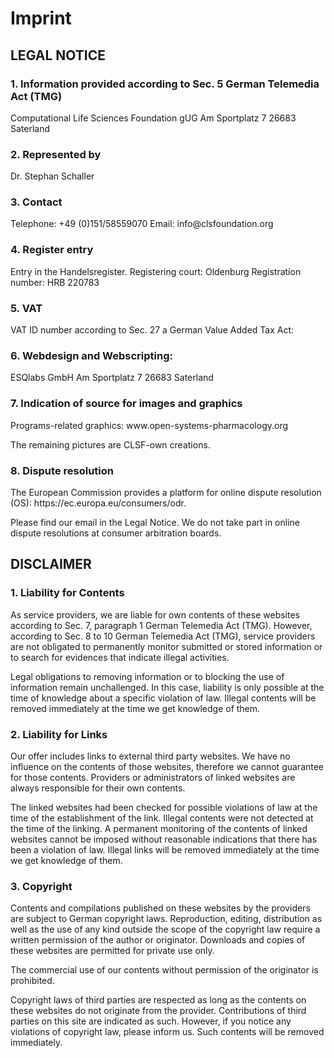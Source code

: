 # Imprint

## LEGAL NOTICE

### 1. Information provided according to Sec. 5 German Telemedia Act (TMG)

Computational Life Sciences Foundation gUG
Am Sportplatz 7
26683 Saterland

### 2. Represented by

Dr. Stephan Schaller

### 3. Contact

Telephone: +49 (0)151/58559070
Email: info@clsfoundation.org

### 4. Register entry

Entry in the Handelsregister.
Registering court: Oldenburg
Registration number: HRB 220783

### 5. VAT

VAT ID number according to Sec. 27 a German Value Added Tax Act:

<Coming up>

### 6. Webdesign and Webscripting:

ESQlabs GmbH
Am Sportplatz 7
26683 Saterland

### 7. Indication of source for images and graphics

Programs-related graphics: www.open-systems-pharmacology.org

The remaining pictures are CLSF-own creations.

### 8. Dispute resolution

The European Commission provides a platform for online dispute resolution (OS): https://ec.europa.eu/consumers/odr.

Please find our email in the Legal Notice.
We do not take part in online dispute resolutions at consumer arbitration boards.

## DISCLAIMER

### 1. Liability for Contents

As service providers, we are liable for own contents of these websites according to Sec. 7, paragraph 1 German Telemedia Act (TMG). However, according to Sec. 8 to 10 German Telemedia Act (TMG), service providers are not obligated to permanently monitor submitted or stored information or to search for evidences that indicate illegal activities.

Legal obligations to removing information or to blocking the use of information remain unchallenged. In this case, liability is only possible at the time of knowledge about a specific violation of law. Illegal contents will be removed immediately at the time we get knowledge of them.

### 2. Liability for Links

Our offer includes links to external third party websites. We have no influence on the contents of those websites, therefore we cannot guarantee for those contents. Providers or administrators of linked websites are always responsible for their own contents.

The linked websites had been checked for possible violations of law at the time of the establishment of the link. Illegal contents were not detected at the time of the linking. A permanent monitoring of the contents of linked websites cannot be imposed without reasonable indications that there has been a violation of law. Illegal links will be removed immediately at the time we get knowledge of them.

### 3. Copyright

Contents and compilations published on these websites by the providers are subject to German copyright laws. Reproduction, editing, distribution as well as the use of any kind outside the scope of the copyright law require a written permission of the author or originator. Downloads and copies of these websites are permitted for private use only.

The commercial use of our contents without permission of the originator is prohibited.

Copyright laws of third parties are respected as long as the contents on these websites do not originate from the provider. Contributions of third parties on this site are indicated as such. However, if you notice any violations of copyright law, please inform us. Such contents will be removed immediately.